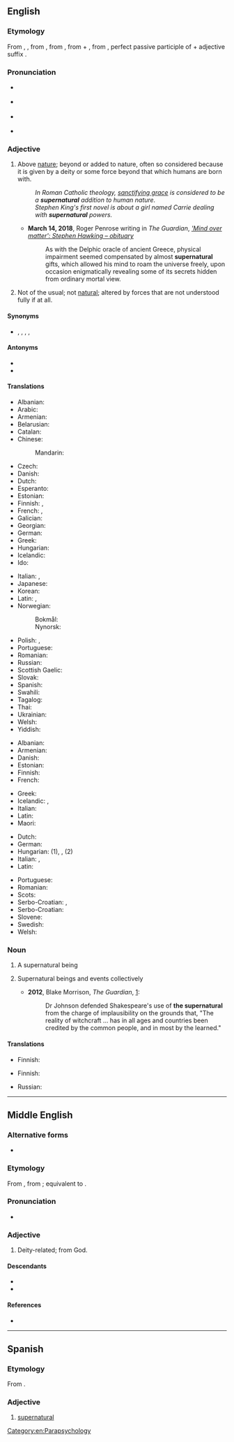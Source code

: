 ==English==
{{wikipedia}}

===Etymology===
From {{inh|en|enm|supernatural}}, {{m|enm|supernatural}}, from {{der|en|frm|supernaturel}}, from {{der|en|la|supernātūrālis}}, from {{m|la|super||above}} + {{m|la|nātūra||nature; that which we are born with}}, from {{m|la|nātus||born}}, perfect passive participle of {{m|la|nāscī||to be born}} + adjective suffix {{m|la|-ālis}}.

===Pronunciation===
* {{a|UK}} {{IPA|en|/ˌs(j)uːpəˈnatʃ(ə)ɹəl/}}
* {{a|GA}} {{IPA|en|/ˌs(j)uːpɚˈnætʃɚəl/|/ˌs(j)uːpɚˈnætʃɹəl/}}
* {{a|NZ}} {{IPA|en|/ˌs(j)ʉːpɘˈnɛtʃɹɯ(l)/}}
* {{audio|en|en-us-supernatural.ogg|Audio (US)}}

===Adjective===
{{en-adj}}

# Above [[nature]]; beyond or added to nature, often so considered because it is given by a deity or some force beyond that which humans are born with.
#: ''In Roman Catholic theology, [[w:sanctifying grace|sanctifying grace]] is considered to be a '''supernatural''' addition to human nature.''
#: ''Stephen King's first novel is about a girl named Carrie dealing with '''supernatural''' powers.''
#* '''March 14, 2018''', Roger Penrose writing in ''The Guardian'', ''[https://www.theguardian.com/science/2018/mar/14/stephen-hawking-obituary 'Mind over matter': Stephen Hawking – obituary]''
#*: As with the Delphic oracle of ancient Greece, physical impairment seemed compensated by almost '''supernatural''' gifts, which allowed his mind to roam the universe freely, upon occasion enigmatically revealing some of its secrets hidden from ordinary mortal view.
# Not of the usual; not [[natural]]; altered by forces that are not understood fully if at all.
#: {{ux|en|The house is haunted by '''supernatural''' forces.}}

====Synonyms====
* {{l|en|extraordinary}}, {{l|en|paranormal}}, {{l|en|preternatural}}, {{l|en|supranatural}}, {{l|en|unnatural}}

====Antonyms====
* {{l|en|ordinary}}
* {{l|en|natural}}

====Translations====
{{trans-top|above nature}}
* Albanian: {{t+|sq|mbinatyrshëm}}
* Arabic: {{t|ar|خَارِق}}
* Armenian: {{t+|hy|գերբնական}}
* Belarusian: {{t|be|звышнатура́льны}}
* Catalan: {{t+|ca|sobrenatural}}
* Chinese:
*: Mandarin: {{t+|cmn|超自然|tr=chāozìrán}}
* Czech: {{t|cs|nadpřirozený}}
* Danish: {{t|da|overnaturlig}}
* Dutch: {{t+|nl|bovennatuurlijk}}
* Esperanto: {{t|eo|supernatura}}
* Estonian: {{t+|et|üleloomulik}}
* Finnish: {{t+|fi|yliluonnollinen}}, {{t+|fi|jumalallinen}}
* French: {{t+|fr|surnaturel}}, {{t+|fr|surnaturelle}}
* Galician: {{t|gl|sobrenatural}}
* Georgian: {{t|ka|ზებუნებრივი}}
* German: {{t+|de|übernatürlich}}
* Greek: {{t+|el|υπερφυσικός}}
* Hungarian: {{t+|hu|természetfeletti}}
* Icelandic: {{t|is|yfirnáttúrulegur}}
* Ido: {{t+|io|supernatura}}
{{trans-mid}}
* Italian: {{t+|it|soprannaturale}}, {{t|it|sovrannaturale}}
* Japanese: {{t|ja|[[超自然]][[の]]|tr=chōshizen no|sc=Jpan}}
* Korean: {{t|ko|초자연적인}}
* Latin: {{t+|la|divinus}}, {{t|la|extranaturalis}}
* Norwegian:
*: Bokmål: {{t+|nb|overnaturlig}}
*: Nynorsk: {{t|nn|overnaturleg}}
* Polish: {{t+|pl|nadnaturalny}}, {{t+|pl|nadprzyrodzony}}
* Portuguese: {{t+|pt|sobrenatural}}
* Romanian: {{t+|ro|supranatural}}
* Russian: {{t+|ru|сверхъесте́ственный}}
* Scottish Gaelic: {{t|gd|os-nàdarrach}}
* Slovak: {{t|sk|nadprirodzený}}
* Spanish: {{t+|es|sobrenatural}}
* Swahili: {{t|sw|[[-si-]] [[a|-a]] [[dunia]] [[hii]]}} {{q|literally, "not of this world"}}
* Tagalog: {{t|tl|higlikas}}
* Thai: {{t|th|เหนือธรรมชาติ}}
* Ukrainian: {{t|uk|надприро́дний}}
* Welsh: {{t+|cy|goruwchnaturiol}}
* Yiddish: {{t|yi|איבערנאַטירלעך}}
{{trans-bottom}}

{{trans-top|not of the usual}}
* Albanian: {{t+|sq|mbinatyrshëm}}
* Armenian: {{t+|hy|գերբնական}}
* Danish: {{t|da|overnaturlig}}
* Estonian: {{t+|et|üleloomulik}}
* Finnish: {{t+|fi|yliluonnollinen}}
* French: {{t+|fr|surnaturel}}
{{trans-mid}}
* Greek: {{t+|el|υπερφυσικός|m}}
* Icelandic: {{t|is|yfirnáttúrulegur}}, {{t|is|yfirskilvitlegur}}
* Italian: {{t+|it|ultraterreno}}
* Latin: {{t+|la|divinus}}
* Maori: {{t|mi|whaiwhaiā}}
{{trans-bottom}}

{{checktrans-top}}
* Dutch: {{t+check|nl|bovennatuurlijk}}
* German: {{t+check|de|übernatürlich}}
* Hungarian: {{t+check|hu|természetfeletti}} (1), {{t+check|hu|különös}}, {{t+check|hu|rendkívüli}} (2)
* Italian: {{t+check|it|soprannaturale}}, {{t|it|sovrannaturale}}
* Latin: {{t-check|la|supernaturalis}}
{{trans-mid}}
* Portuguese: {{t+check|pt|sobrenatural}}
* Romanian: {{t+check|ro|supranatural}}
* Scots: {{t-check|sco|supernaitural}}
* Serbo-Croatian: {{t+check|sh|natprírodan}}, {{t+check|sh|nadnárāvan}}
* Serbo-Croatian: {{t-check|sh|nadprirodan}}
* Slovene: {{t+check|sl|nadnaraven}}
* Swedish: {{t+check|sv|övernaturlig}}
* Welsh: {{t+check|cy|goruwchnaturiol}}
{{trans-bottom}}

===Noun===
{{en-noun}}

# {{lb|en|countable}} A supernatural being
# {{lb|en|uncountable}} Supernatural beings and events collectively {{qualifier|when used with definite article: "the supernatural"}}
#* '''2012''', Blake Morrison, ''The Guardian'', [http://www.guardian.co.uk/books/2012/jul/20/blake-morrison-under-the-witches-spell?INTCMP=SRCH]:
#*: Dr Johnson defended Shakespeare's use of '''the supernatural''' from the charge of implausibility on the grounds that, "The reality of witchcraft … has in all ages and countries been credited by the common people, and in most by the learned."

====Translations====
{{trans-top|being}}
* Finnish: {{t|fi|[[yliluonnollinen]] [[olento]]}}
{{trans-mid}}
{{trans-bottom}}

{{trans-top|beings and events collectively}}
* Finnish: {{t+|fi|yliluonnollinen}}
{{trans-mid}}
{{trans-bottom}}

{{checktrans-top}}
* Russian: {{t+check|ru|сверхъестественное}}
{{trans-mid}}
{{trans-bottom}}

[[Category:en:Parapsychology]]

----

==Middle English==

===Alternative forms===
* {{alter|enm|supernaturel}}

===Etymology===
From {{bor|enm|frm|supernaturel}}, from {{der|enm|la|supernātūrālis}}; equivalent to {{af|enm|super-|natural}}.

===Pronunciation===
* {{IPA|enm|/ˌsiu̯pərnaːˈtiu̯ral/|/ˌsiu̯pərnaːˈtiu̯rɛl/|/ˌsiu̯pərnaˈtiu̯ral/|/ˌsiu̯pərnaˈtiu̯rɛl/}}

===Adjective===
{{enm-adj}}

# {{lb|enm|Late ME|religion}} Deity-related; from God.

====Descendants====
* {{desc|en|supernatural}}
* {{desc|sco|supernatural}}

====References====
* {{R:MED Online|entry=supernā̆tūrāl |pos=adj |id=MED43788 |accessdate=2018-06-14}}

----

==Spanish==

===Etymology===
From {{der|es|la|supernātūrālis}}.

===Adjective===
{{es-adj}}

# [[#English|supernatural]]
#: {{syn|es|sobrenatural}}